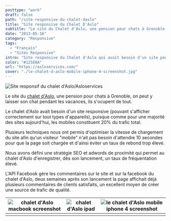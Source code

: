 ```yaml
---
posttype: "work"
draft: false
path: "/site-responsive-du-chalet-daslo"
title: "Site responsive du Chalet D'Aslo"
subtitle: "Le site du Chalet d'Aslo, une pension pour chats à Grenoble, on peut y laisser son chat pendant les vacances, ils s'ocupent de tout."
date: "2013-05-16"
category: "Responsive"
tags: 
  - "Français"
  - "Sites Responsive"
intro: "Site responsive du Chalet d'Aslo qui avait besoin d'un site pouvant s'afficher correctement sur les appareils mobiles qui représentent 1/4 des visiteurs."
color: "#125E8A"
url: "https://asloservices.com/"
cover: "./le-chalet-d-aslo-mobile-iphone-4-screenshot.jpg"
---
```


![Site responsif du chalet d'Aslo/Asloservices](./asloservices.jpg)

Le site du [chalet d'Aslo](https://asloservices.com/), une pension pour chats à Grenoble, on peut y laisser son chat pendant les vacances, ils s'ocupent de tout.

Le chalet d'Aslo avait besoin d'un site responsive (pouvant s'afficher correctement sur tout types d'appareils), puisque comme pour une majorité des sites aujourd'hui, les mobiles constituent 20% du trafic total.

Plusieurs techniques nous ont permis d'optimiser la vitesse de chargement du site afin qu'un visiteur "mobile" n'ait pas besoin d'attendre 10 secondes pour que la page soit chargée et d'ainsi éviter un taux de rebond trop élevé.

Nous avons défini une stratégie SEO et adwords de proximité qui permet au chalet d'Aslo d'enregistrer, dès son lancement, un taux de fréquentation élevé.

L'API Facebook gère les commentaires sur le site et sur la facebook du chalet d'Aslo, deux semaines après son lancement la page affichait déjà plusieurs commentaires de clients satisfaits, un excellent moyen de créer une source de trafic de qualité.

| ![chalet d'Aslo macbook screenshot](./chalet-aslo-macbook-screenshot.jpg) | ![chalet d'Aslo ipad](./chalet-d-aslo-ipad.jpg) | ![le chalet d'Aslo mobile iphone 4 screenshot](./le-chalet-d-aslo-mobile-iphone-4-screenshot.jpg) |
| ------------------------------------------------------------ | ------------------------------------------------------------ | ------------------------------------------------------------ |
|                                                              |                                                              |                                                              |





